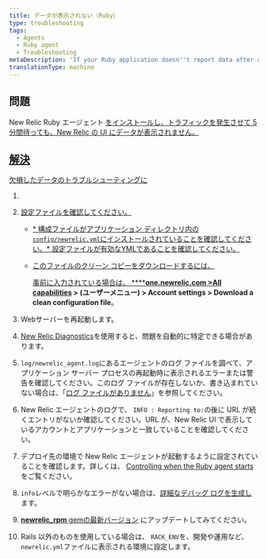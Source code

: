 ```yaml
---
title: データが表示されない（Ruby）
type: troubleshooting
tags:
  - Agents
  - Ruby agent
  - Troubleshooting
metaDescription: 'If your Ruby application doesn''t report data after a few minutes, try these troubleshooting steps.'
translationType: machine
---
```


## 問題

New Relic Ruby エージェント [をインストールし、トラフィックを発生させて 5 分間待っても、New Relic の UI にデータが表示されません。](/docs/agents/ruby-agent/installation-configuration/ruby-agent-installation)

## [解決](/docs/agents/ruby-agent/installation-configuration/ruby-agent-installation)

[欠損したデータのトラブルシューティングに](/docs/agents/ruby-agent/installation-configuration/ruby-agent-installation)

1. [](/docs/agents/ruby-agent/installation-configuration/ruby-agent-installation)

2. [設定ファイルを確認してください。](/docs/agents/ruby-agent/installation-configuration/ruby-agent-installation)

   * [* 構成ファイルがアプリケーション ディレクトリ内の`config/newrelic.yml`にインストールされていることを確認してください。* 設定ファイルが有効なYMLであることを確認してください。](/docs/agents/ruby-agent/installation-configuration/ruby-agent-installation)

   * [このファイルのクリーン コピーをダウンロードするには、 ](/docs/agents/ruby-agent/installation-configuration/ruby-agent-installation)

     <InlinePopover type="licenseKey">[](/docs/agents/ruby-agent/installation-configuration/ruby-agent-installation)</InlinePopover>

     [事前に入力されている場合は、 ****](/docs/agents/ruby-agent/installation-configuration/ruby-agent-installation)**[one.newrelic.com >All capabilities](https://one.newrelic.com/all-capabilities) > (ユーザーメニュー) > Account settings > Download a clean configuration file**。

3. Webサーバーを再起動します。

4. [New Relic Diagnostics](/docs/agents/manage-apm-agents/troubleshooting/new-relic-diagnostics)を使用すると、問題を自動的に特定できる場合があります。

5. `log/newrelic_agent.log`にあるエージェントのログ ファイルを調べて、アプリケーション サーバー プロセスの再起動時に表示されるエラーまたは警告を確認してください。このログ ファイルが存在しないか、書き込まれていない場合は、「[ログ ファイルがありません](/docs/agents/ruby-agent/troubleshooting/no-log-file-ruby)」を参照してください。

6. New Relic エージェントのログで、 `INFO : Reporting to:`の後に URL が続くエントリがないか確認してください。URL が、New Relic UI で表示しているアカウントとアプリケーションと一致していることを確認してください。

7. デプロイ先の環境で New Relic エージェントが起動するように設定されていることを確認します。詳しくは、 [Controlling when the Ruby agent starts](/docs/agents/ruby-agent/troubleshooting/controlling-when-ruby-agent-starts) をご覧ください。

8. `info`レベルで明らかなエラーがない場合は、[詳細なデバッグ ログを生成し](/docs/agents/ruby-agent/troubleshooting/generating-logs-troubleshooting-ruby)ます。

9. [**newrelic_rpm** gemの最新バージョン](/docs/agents/ruby-agent/installation-configuration/updating-deprecated-ruby-agents#update) にアップデートしてみてください。

10. Rails 以外のものを使用している場合は、 `RACK_ENV`を、開発や運用など、 `newrelic.yml`ファイルに表示される環境に設定します。